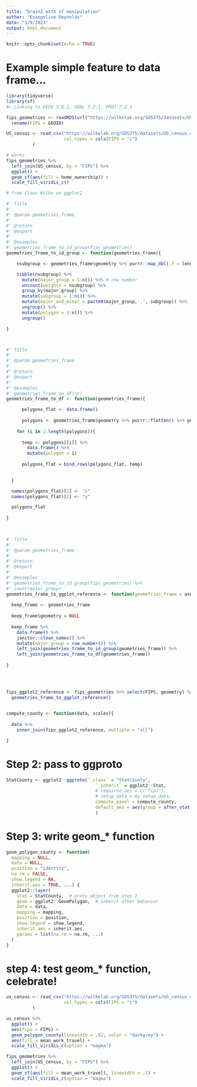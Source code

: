 ```yaml
---
title: "brain2 with sf manipulation"
author: "Evangeline Reynolds"
date: "3/9/2023"
output: html_document
---
```


```r
knitr::opts_chunk$set(echo = TRUE)
```

# Example simple feature to data frame...

```r
library(tidyverse)
library(sf)
#> Linking to GEOS 3.8.1, GDAL 3.2.1, PROJ 7.2.1

fips_geometries <- readRDS(url("https://wilkelab.org/SDS375/datasets/US_counties.rds")) %>%
  rename(FIPS = GEOID)

US_census <- read_csv("https://wilkelab.org/SDS375/datasets/US_census.csv",
                      col_types = cols(FIPS = "c")
          )

# works
fips_geometries %>%
  left_join(US_census, by = "FIPS") %>%
  ggplot() +
  geom_sf(aes(fill = home_ownership)) + 
  scale_fill_viridis_c()

# from Claus Wilke on ggplot2
```




```r
#' Title
#'
#' @param geometries_frame 
#'
#' @return
#' @export
#'
#' @examples
#' geometries_frame_to_id_group(fips_geometries)
geometries_frame_to_id_group <- function(geometries_frame){

    nsubgroup <- geometries_frame$geometry %>% purrr::map_dbl(.f = length)

    tibble(nsubgroup) %>% 
      mutate(major_group = 1:n()) %>% # row number 
      uncount(weights = nsubgroup) %>% 
      group_by(major_group) %>% 
      mutate(subgroup = 1:n()) %>% 
      mutate(major_and_minor = paste0(major_group,'.', subgroup)) %>% 
      ungroup() %>% 
      mutate(polygon = 1:n()) %>% 
      ungroup()

}



#' Title
#'
#' @param geometries_frame 
#'
#' @return
#' @export
#'
#' @examples
#' geometries_frame_to_df(nc) 
geometries_frame_to_df <- function(geometries_frame){

      polygons_flat <- data.frame()
    
      polygons <- geometries_frame$geometry %>% purrr::flatten() %>% purrr::flatten()
      
    for (i in 1:length(polygons)){
      
      temp <- polygons[[i]] %>% 
        data.frame() %>% 
        mutate(polygon = i)
      
      polygons_flat = bind_rows(polygons_flat, temp)
  

  }

  names(polygons_flat)[1] <- "x"
  names(polygons_flat)[2] <- "y"

  polygons_flat
  
}
  


#' Title
#'
#' @param geometries_frame 
#'
#' @return
#' @export
#'
#' @examples
#' geometries_frame_to_id_group(fips_geometries) %>% 
#' count(major_group)
geometries_frame_to_ggplot_reference <- function(geometries_frame = aseg_geometries_frame){
  
  keep_frame <- geometries_frame
  
  keep_frame$geometry = NULL
  
  keep_frame %>% 
    data.frame() %>% 
    janitor::clean_names() %>% 
    mutate(major_group = row_number()) %>% 
    left_join(geometries_frame_to_id_group(geometries_frame)) %>% 
    left_join(geometries_frame_to_df(geometries_frame))
  
}
  


  
fips_ggplot2_reference <- fips_geometries %>% select(FIPS, geometry) %>% 
  geometries_frame_to_ggplot_reference()  

  
compute_county <- function(data, scales){
 
  data %>% 
    inner_join(fips_ggplot2_reference, multiple = "all") 

}


```


# Step 2: pass to ggproto

```r
StatCounty <- ggplot2::ggproto(`_class` = "StatCounty",
                                  `_inherit` = ggplot2::Stat,
                                  # required_aes = c("fips"),
                                  # setup_data = my_setup_data,
                                  compute_panel = compute_county,
                                  default_aes = aes(group = after_stat(polygon))
                                  )
```


# Step 3: write geom_* function

```r
geom_polygon_county <- function(
  mapping = NULL,
  data = NULL,
  position = "identity",
  na.rm = FALSE,
  show.legend = NA,
  inherit.aes = TRUE, ...) {
  ggplot2::layer(
    stat = StatCounty,  # proto object from step 2
    geom = ggplot2::GeomPolygon,  # inherit other behavior
    data = data,
    mapping = mapping,
    position = position,
    show.legend = show.legend,
    inherit.aes = inherit.aes,
    params = list(na.rm = na.rm, ...)
  )
}
```

# step 4: test geom_* function, celebrate!

```r
us_census <- read_csv("https://wilkelab.org/SDS375/datasets/US_census.csv",
                      col_types = cols(FIPS = "c")
          )  

us_census %>% 
  ggplot() + 
  aes(fips = FIPS) +
  geom_polygon_county(linewidth = .02, color = "darkgrey") +
  aes(fill = mean_work_travel) + 
  scale_fill_viridis_c(option = "magma")

fips_geometries %>%
  left_join(US_census, by = "FIPS") %>%
  ggplot() +
  geom_sf(aes(fill = mean_work_travel), linewidth = .1) + 
  scale_fill_viridis_c(option = "magma")
```
